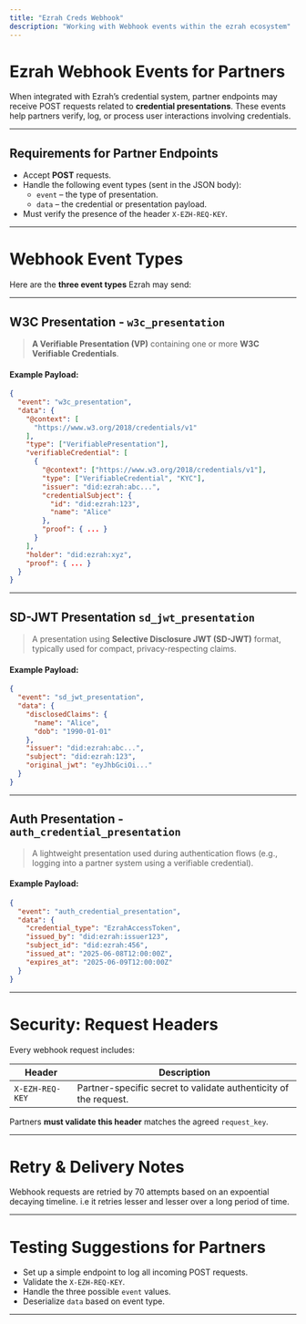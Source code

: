 ```yaml
---
title: "Ezrah Creds Webhook"
description: "Working with Webhook events within the ezrah ecosystem"
---
```



# Ezrah Webhook Events for Partners

When integrated with Ezrah’s credential system, partner endpoints may receive POST requests related to **credential presentations**. These events help partners verify, log, or process user interactions involving credentials.

---

## Requirements for Partner Endpoints

* Accept **POST** requests.
* Handle the following event types (sent in the JSON body):
  * `event` – the type of presentation.
  * `data` – the credential or presentation payload.
* Must verify the presence of the header `X-EZH-REQ-KEY`.

---

# Webhook Event Types

Here are the **three event types** Ezrah may send:

---

## W3C Presentation -  `w3c_presentation`

> **A Verifiable Presentation (VP)** containing one or more **W3C Verifiable Credentials**.

#### Example Payload:

```json filename="event.json"
{
  "event": "w3c_presentation",
  "data": {
    "@context": [
      "https://www.w3.org/2018/credentials/v1"
    ],
    "type": ["VerifiablePresentation"],
    "verifiableCredential": [
      {
        "@context": ["https://www.w3.org/2018/credentials/v1"],
        "type": ["VerifiableCredential", "KYC"],
        "issuer": "did:ezrah:abc...",
        "credentialSubject": {
          "id": "did:ezrah:123",
          "name": "Alice"
        },
        "proof": { ... }
      }
    ],
    "holder": "did:ezrah:xyz",
    "proof": { ... }
  }
}
```

---

## SD-JWT Presentation `sd_jwt_presentation`

> A presentation using **Selective Disclosure JWT (SD-JWT)** format, typically used for compact, privacy-respecting claims.

#### Example Payload:

```json filename="event.json"
{
  "event": "sd_jwt_presentation",
  "data": {
    "disclosedClaims": {
      "name": "Alice",
      "dob": "1990-01-01"
    },
    "issuer": "did:ezrah:abc...",
    "subject": "did:ezrah:123",
    "original_jwt": "eyJhbGciOi..."
  }
}
```

---

## Auth Presentation - `auth_credential_presentation`

> A lightweight presentation used during authentication flows (e.g., logging into a partner system using a verifiable credential).

#### Example Payload:

```json filename="event.json"
{
  "event": "auth_credential_presentation",
  "data": {
    "credential_type": "EzrahAccessToken",
    "issued_by": "did:ezrah:issuer123",
    "subject_id": "did:ezrah:456",
    "issued_at": "2025-06-08T12:00:00Z",
    "expires_at": "2025-06-09T12:00:00Z"
  }
}
```

---

# Security: Request Headers

Every webhook request includes:

| Header          | Description                                                      |
| --------------- | ---------------------------------------------------------------- |
| `X-EZH-REQ-KEY` | Partner-specific secret to validate authenticity of the request. |

Partners **must validate this header** matches the agreed `request_key`.

---

# Retry & Delivery Notes

Webhook requests are retried by 70 attempts based on an expoential decaying timeline. i.e it retries lesser and lesser over a long period of time.

---

# Testing Suggestions for Partners

* Set up a simple endpoint to log all incoming POST requests.
* Validate the `X-EZH-REQ-KEY`.
* Handle the three possible `event` values.
* Deserialize `data` based on event type.

---





